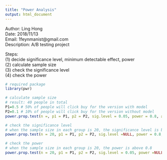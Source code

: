---
title: "Power Analysis"
output: html_document
---

Author: Ling Hong  
Date: 2018/11/13  
Email: 1feynmanist@gmail.com  
Description: A/B testing project  

Steps:  
(1) decide significance level, minimum detectable effect, power  
(2) calculate sample size  
(3) check the significance level  
(4) check the power  


```{r}
# required package
library(pwr)
```

```{r}
# calculate sample size
# result: 40 people in total
P1=0.5 # 50% of people will click buy for the version with model
P2=0.1 # 10% of people will click buy for the version without model
power.prop.test(n =, p1 = P1, p2 = P2, sig.level = 0.05, power = 0.8, alternative = c("two.sided"))
```

```{r}
# check the significance level
# when the sample size in each group is 20, the significance level is below 0.05
power.prop.test(n = 20, p1 = P1, p2 = P2, sig.level =NULL, power = 0.8, alternative = c("two.sided"))
```

```{r}
# check the power
# when the sample size in each group is 20, the power is above 0.8
power.prop.test(n = 20, p1 = P1, p2 = P2, sig.level = 0.05, power =NULL, alternative = c("two.sided"))
```

